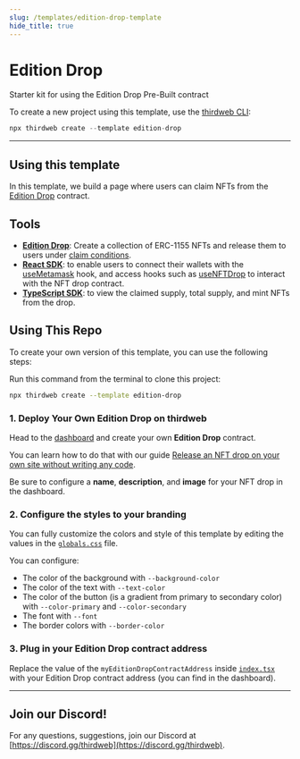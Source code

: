 ```yaml
---
slug: /templates/edition-drop-template
hide_title: true
---
```



# Edition Drop

Starter kit for using the Edition Drop Pre-Built contract

To create a new project using this template, use the [thirdweb CLI](/thirdweb-cli):

```jsx
npx thirdweb create --template edition-drop
```

<div
  style={{
    display: "flex",
    flexDirection: "row",
    gap: "2%",
    marginBottom: 32,
    width: "100%",
    alignItems: "center",
    justifyContent: "center",
    marginTop: 16,
  }}
>
  <DemoButton
    link="https://edition-drop.thirdweb-example.com"
    name="edition-drop"
  />
  <ViewCodeButton
    link="https://github.com/thirdweb-example/edition-drop"
    name="edition-drop"
  />
</div>

---

## Using this template

In this template, we build a page where users can claim NFTs from the [Edition Drop](https://portal.thirdweb.com/pre-built-contracts/edition-drop) contract.

## Tools

- [**Edition Drop**](https://portal.thirdweb.com/pre-built-contracts/edition-drop): Create a collection of ERC-1155 NFTs and release them to users under [claim conditions](https://portal.thirdweb.com/pre-built-contracts/edition-drop#minting--claiming-nfts).
- [**React SDK**](https://docs.thirdweb.com/react): to enable users to connect their wallets with the [useMetamask](https://portal.thirdweb.com/react/react.usemetamask) hook, and access hooks such as [useNFTDrop](https://portal.thirdweb.com/react/react.usenftdrop) to interact with the NFT drop contract.
- [**TypeScript SDK**](https://docs.thirdweb.com/typescript): to view the claimed supply, total supply, and mint NFTs from the drop.

## Using This Repo

To create your own version of this template, you can use the following steps:

Run this command from the terminal to clone this project:

```bash
npx thirdweb create --template edition-drop
```

### 1. Deploy Your Own Edition Drop on thirdweb

Head to the [dashboard](https://thirdweb.com/dashboard) and create your own **Edition Drop** contract.

You can learn how to do that with our guide [Release an NFT drop on your own site without writing any code](https://portal.thirdweb.com/guides/release-an-nft-drop-with-no-code#create-a-drop-contract).

Be sure to configure a **name**, **description**, and **image** for your NFT drop in the dashboard.

### 2. Configure the styles to your branding

You can fully customize the colors and style of this template by editing the values in the [`globals.css`](https://github.com/thirdweb-example/edition-drop/blob/main/styles/globals.css) file.

You can configure:

- The color of the background with `--background-color`
- The color of the text with `--text-color`
- The color of the button (is a gradient from primary to secondary color) with `--color-primary` and `--color-secondary`
- The font with `--font`
- The border colors with `--border-color`

### 3. Plug in your Edition Drop contract address

Replace the value of the `myEditionDropContractAddress` inside [`index.tsx`](https://github.com/thirdweb-example/edition-drop/blob/main/pages/index.tsx) with your Edition Drop contract address (you can find in the dashboard).

---

## Join our Discord!

For any questions, suggestions, join our Discord at [https://discord.gg/thirdweb](https://discord.gg/thirdweb).

